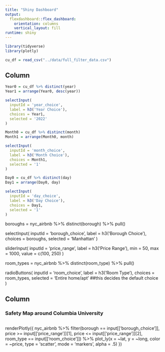 ```yaml
---
title: "Shiny Dashboard"
output: 
  flexdashboard::flex_dashboard:
    orientation: columns
    vertical_layout: fill
runtime: shiny
---
```


```r
library(tidyverse)
library(plotly)

cu_df = read_csv("../data/full_filter_data.csv")
```

Column {.sidebar}
-----------------------------------------------------------------------

```r
Year0 = cu_df %>% distinct(year) 
Year1 = arrange(Year0, desc(year))

selectInput(
  inputId = 'year_choice',
  label = h3('Year Choice'),
  choices = Year1,
  selected = '2022'
)

Month0 = cu_df %>% distinct(month) 
Month1 = arrange(Month0, month)

selectInput(
  inputId = 'month_choice',
  label = h3('Month Choice'),
  choices = Month1,
  selected = '1'
)

Day0 = cu_df %>% distinct(day) 
Day1 = arrange(Day0, day)

selectInput(
  inputId = 'day_choice',
  label = h3('Day Choice'),
  choices = Day1,
  selected = '1'
)
```

boroughs = nyc_airbnb %>% distinct(borough) %>% pull()

selectInput(
  inputId = 'borough_choice',
  label = h3('Borough Choice'),
  choices = boroughs,
  selected = 'Manhattan'
)

sliderInput(
  inputId = 'price_range',
  label = h3('Price Range'),
  min = 50, max = 1000, value = c(100, 250)
)

room_types = nyc_airbnb %>% distinct(room_type) %>% pull()

radioButtons(
  inputId = 'room_choice',
  label = h3('Room Type'),
  choices = room_types,
  selected = 'Entire home/apt'   ##this decides the default choice
)


Column 
-----------------------------------------------------------------------

### Safety Map around Columbia University

```r

```

renderPlotly({
  nyc_airbnb %>% 
    filter(borough == input[['borough_choice']],
           price >= input[['price_range']][1],
           price <= input[['price_range']][2],
           room_type == input[['room_choice']]) %>% 
    plot_ly(x = ~lat, y = ~long, color = ~price,
           type = 'scatter', mode = 'markers', alpha = .5)
})